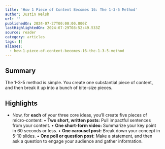 ```yaml
---
title: 'How 1 Piece of Content Becomes 16: The 1-3-5 Method'
author: Justin Welsh
url: ''
publishedOn: 2024-07-27T00:00:00.000Z
lastHighlightedOn: 2024-07-29T08:52:49.533Z
source: reader
category: articles
tags: []
aliases:
  - how-1-piece-of-content-becomes-16-the-1-3-5-method
---
```

## Summary

The 1-3-5 method is simple. You create one substantial piece of content, and then break it up into a bunch of bite-size pieces.

## Highlights
- Now, for **each** of your three core ideas, you’ll create five pieces of micro-content:
  • **Two short, written posts:** Pull impactful sentences from your content.
  • **One short-form video:** Summarize your key point in 60 seconds or less.
  • **One carousel post:** Break down your concept in 5-10 slides.
  • **One poll or question post:** Make a statement, and then ask a question to engage your audience and gather information.
